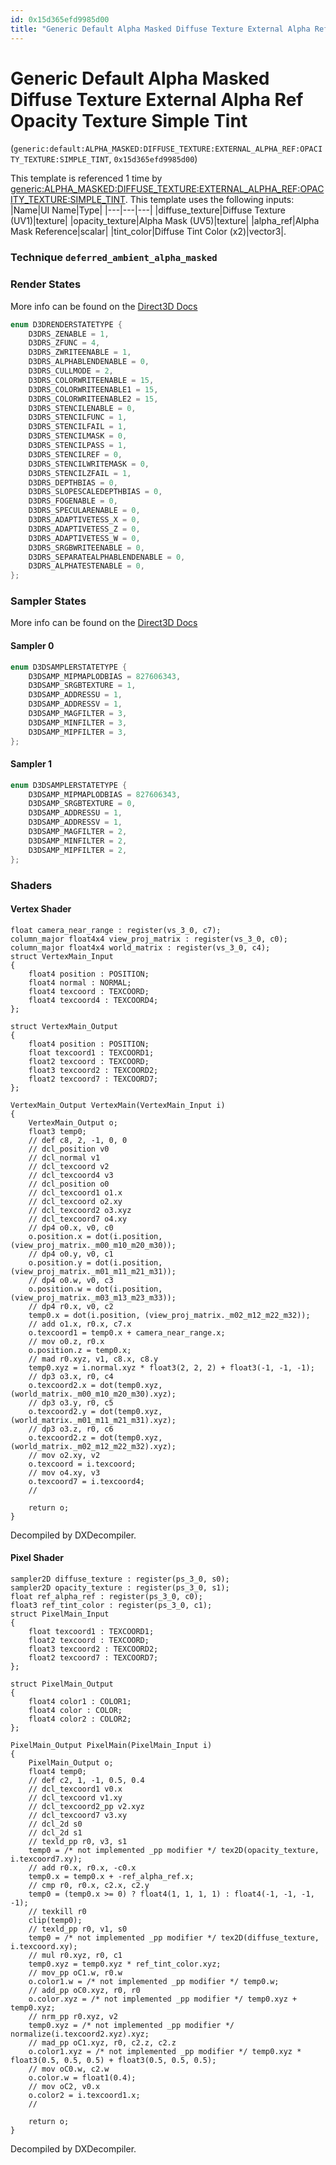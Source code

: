 ```yaml
---
id: 0x15d365efd9985d00
title: "Generic Default Alpha Masked Diffuse Texture External Alpha Ref Opacity Texture Simple Tint"
---
```


# Generic Default Alpha Masked Diffuse Texture External Alpha Ref Opacity Texture Simple Tint
(`generic:default:ALPHA_MASKED:DIFFUSE_TEXTURE:EXTERNAL_ALPHA_REF:OPACITY_TEXTURE:SIMPLE_TINT`, `0x15d365efd9985d00`)

This template is referenced 1 time by [generic:ALPHA_MASKED:DIFFUSE_TEXTURE:EXTERNAL_ALPHA_REF:OPACITY_TEXTURE:SIMPLE_TINT](/docs/Generated/Render%20Templates/base.render_template_database#generic-alpha-masked-diffuse-texture-external-alpha-ref-opacity-texture-simple-tint).
This template uses the following inputs:
 |Name|UI Name|Type|
|---|---|---|
|diffuse_texture|Diffuse Texture (UV1)|texture|
|opacity_texture|Alpha Mask (UV5)|texture|
|alpha_ref|Alpha Mask Reference|scalar|
|tint_color|Diffuse Tint Color (x2)|vector3|.

### Technique `deferred_ambient_alpha_masked`
### Render States
More info can be found on the [Direct3D Docs](https://learn.microsoft.com/en-us/windows/win32/direct3d9/d3drenderstatetype)
```cpp
enum D3DRENDERSTATETYPE {
	D3DRS_ZENABLE = 1,
	D3DRS_ZFUNC = 4,
	D3DRS_ZWRITEENABLE = 1,
	D3DRS_ALPHABLENDENABLE = 0,
	D3DRS_CULLMODE = 2,
	D3DRS_COLORWRITEENABLE = 15,
	D3DRS_COLORWRITEENABLE1 = 15,
	D3DRS_COLORWRITEENABLE2 = 15,
	D3DRS_STENCILENABLE = 0,
	D3DRS_STENCILFUNC = 1,
	D3DRS_STENCILFAIL = 1,
	D3DRS_STENCILMASK = 0,
	D3DRS_STENCILPASS = 1,
	D3DRS_STENCILREF = 0,
	D3DRS_STENCILWRITEMASK = 0,
	D3DRS_STENCILZFAIL = 1,
	D3DRS_DEPTHBIAS = 0,
	D3DRS_SLOPESCALEDEPTHBIAS = 0,
	D3DRS_FOGENABLE = 0,
	D3DRS_SPECULARENABLE = 0,
	D3DRS_ADAPTIVETESS_X = 0,
	D3DRS_ADAPTIVETESS_Z = 0,
	D3DRS_ADAPTIVETESS_W = 0,
	D3DRS_SRGBWRITEENABLE = 0,
	D3DRS_SEPARATEALPHABLENDENABLE = 0,
	D3DRS_ALPHATESTENABLE = 0,
};
```
### Sampler States
More info can be found on the [Direct3D Docs](https://learn.microsoft.com/en-us/windows/win32/direct3d9/d3dsamplerstatetype)
#### Sampler 0
```cpp
enum D3DSAMPLERSTATETYPE {
	D3DSAMP_MIPMAPLODBIAS = 827606343,
	D3DSAMP_SRGBTEXTURE = 1,
	D3DSAMP_ADDRESSU = 1,
	D3DSAMP_ADDRESSV = 1,
	D3DSAMP_MAGFILTER = 3,
	D3DSAMP_MINFILTER = 3,
	D3DSAMP_MIPFILTER = 3,
};
```
#### Sampler 1
```cpp
enum D3DSAMPLERSTATETYPE {
	D3DSAMP_MIPMAPLODBIAS = 827606343,
	D3DSAMP_SRGBTEXTURE = 0,
	D3DSAMP_ADDRESSU = 1,
	D3DSAMP_ADDRESSV = 1,
	D3DSAMP_MAGFILTER = 2,
	D3DSAMP_MINFILTER = 2,
	D3DSAMP_MIPFILTER = 2,
};
```
### Shaders
#### Vertex Shader
```hlsl
float camera_near_range : register(vs_3_0, c7);
column_major float4x4 view_proj_matrix : register(vs_3_0, c0);
column_major float4x4 world_matrix : register(vs_3_0, c4);
struct VertexMain_Input
{
    float4 position : POSITION;
    float4 normal : NORMAL;
    float4 texcoord : TEXCOORD;
    float4 texcoord4 : TEXCOORD4;
};

struct VertexMain_Output
{
    float4 position : POSITION;
    float texcoord1 : TEXCOORD1;
    float2 texcoord : TEXCOORD;
    float3 texcoord2 : TEXCOORD2;
    float2 texcoord7 : TEXCOORD7;
};

VertexMain_Output VertexMain(VertexMain_Input i)
{
    VertexMain_Output o;
    float3 temp0;
    // def c8, 2, -1, 0, 0
    // dcl_position v0
    // dcl_normal v1
    // dcl_texcoord v2
    // dcl_texcoord4 v3
    // dcl_position o0
    // dcl_texcoord1 o1.x
    // dcl_texcoord o2.xy
    // dcl_texcoord2 o3.xyz
    // dcl_texcoord7 o4.xy
    // dp4 o0.x, v0, c0
    o.position.x = dot(i.position, (view_proj_matrix._m00_m10_m20_m30));
    // dp4 o0.y, v0, c1
    o.position.y = dot(i.position, (view_proj_matrix._m01_m11_m21_m31));
    // dp4 o0.w, v0, c3
    o.position.w = dot(i.position, (view_proj_matrix._m03_m13_m23_m33));
    // dp4 r0.x, v0, c2
    temp0.x = dot(i.position, (view_proj_matrix._m02_m12_m22_m32));
    // add o1.x, r0.x, c7.x
    o.texcoord1 = temp0.x + camera_near_range.x;
    // mov o0.z, r0.x
    o.position.z = temp0.x;
    // mad r0.xyz, v1, c8.x, c8.y
    temp0.xyz = i.normal.xyz * float3(2, 2, 2) + float3(-1, -1, -1);
    // dp3 o3.x, r0, c4
    o.texcoord2.x = dot(temp0.xyz, (world_matrix._m00_m10_m20_m30).xyz);
    // dp3 o3.y, r0, c5
    o.texcoord2.y = dot(temp0.xyz, (world_matrix._m01_m11_m21_m31).xyz);
    // dp3 o3.z, r0, c6
    o.texcoord2.z = dot(temp0.xyz, (world_matrix._m02_m12_m22_m32).xyz);
    // mov o2.xy, v2
    o.texcoord = i.texcoord;
    // mov o4.xy, v3
    o.texcoord7 = i.texcoord4;
    // 

    return o;
}
```
Decompiled by DXDecompiler.
#### Pixel Shader
```hlsl
sampler2D diffuse_texture : register(ps_3_0, s0);
sampler2D opacity_texture : register(ps_3_0, s1);
float ref_alpha_ref : register(ps_3_0, c0);
float3 ref_tint_color : register(ps_3_0, c1);
struct PixelMain_Input
{
    float texcoord1 : TEXCOORD1;
    float2 texcoord : TEXCOORD;
    float3 texcoord2 : TEXCOORD2;
    float2 texcoord7 : TEXCOORD7;
};

struct PixelMain_Output
{
    float4 color1 : COLOR1;
    float4 color : COLOR;
    float4 color2 : COLOR2;
};

PixelMain_Output PixelMain(PixelMain_Input i)
{
    PixelMain_Output o;
    float4 temp0;
    // def c2, 1, -1, 0.5, 0.4
    // dcl_texcoord1 v0.x
    // dcl_texcoord v1.xy
    // dcl_texcoord2_pp v2.xyz
    // dcl_texcoord7 v3.xy
    // dcl_2d s0
    // dcl_2d s1
    // texld_pp r0, v3, s1
    temp0 = /* not implemented _pp modifier */ tex2D(opacity_texture, i.texcoord7.xy);
    // add r0.x, r0.x, -c0.x
    temp0.x = temp0.x + -ref_alpha_ref.x;
    // cmp r0, r0.x, c2.x, c2.y
    temp0 = (temp0.x >= 0) ? float4(1, 1, 1, 1) : float4(-1, -1, -1, -1);
    // texkill r0
    clip(temp0);
    // texld_pp r0, v1, s0
    temp0 = /* not implemented _pp modifier */ tex2D(diffuse_texture, i.texcoord.xy);
    // mul r0.xyz, r0, c1
    temp0.xyz = temp0.xyz * ref_tint_color.xyz;
    // mov_pp oC1.w, r0.w
    o.color1.w = /* not implemented _pp modifier */ temp0.w;
    // add_pp oC0.xyz, r0, r0
    o.color.xyz = /* not implemented _pp modifier */ temp0.xyz + temp0.xyz;
    // nrm_pp r0.xyz, v2
    temp0.xyz = /* not implemented _pp modifier */ normalize(i.texcoord2.xyz).xyz;
    // mad_pp oC1.xyz, r0, c2.z, c2.z
    o.color1.xyz = /* not implemented _pp modifier */ temp0.xyz * float3(0.5, 0.5, 0.5) + float3(0.5, 0.5, 0.5);
    // mov oC0.w, c2.w
    o.color.w = float1(0.4);
    // mov oC2, v0.x
    o.color2 = i.texcoord1.x;
    // 

    return o;
}
```
Decompiled by DXDecompiler.
